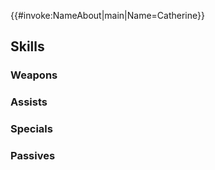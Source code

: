 {{#invoke:NameAbout|main|Name=Catherine}}{{HeroPage Tabs}}
{{Hero Infobox
|Name=Catherine
|Title=Thunder Knight
|WeaponType=Red Sword
|MoveType=Infantry
|Origin=Fire Emblem: Three Houses
|Gender=Female
|actorEN=Laura Post
|actorJP=松浦チエ
|artist=п猫Ｒ
|randomStartTime=2020-11-19T07:00:00Z
|additionDate=October 19, 2020
|releaseDate=October 19, 2020
|poolDate=November 6, 2020
|poolRarities=5
|cv1=12
|cv2=500800
|TagID=カトリーヌ
|InternalID=577
|Properties=tiara,specRate_202308
|description=A member of the Knights of Seiros and wielder of the Hero's Relic Thunderbrand. She deeply reveres Archbishop Rhea. Appears in Fire Emblem: Three Houses.
}}
{{Stats Page
|Lv1HP=19|Lv1ATK=9|Lv1SPD=11|Lv1DEF=8|Lv1RES=6
|GRHP=55|GRATK=70|GRSPD=70|GRDEF=50|GRRES=40
}}
==Skills==
===Weapons===
{{Weapons Table
|weapon1=Iron Sword
|weapon1Default=1
|weapon1Unlock=1
|weapon2=Steel Sword
|weapon2Default=2
|weapon2Unlock=2
|weapon3=Silver Sword
|weapon3Default=4
|weapon3Unlock=3
|weapon4=Thunderbrand
|weapon4Default=5
|weapon4Unlock=5
}}
===Assists===
{{Assists Table}}
===Specials===
{{Specials Table
|special1=Dragon Gaze
|special1Default=4
|special1Unlock=3
|special2=Draconic Aura
|special2Unlock=4
}}
===Passives===
{{Passives Table
|passiveA1=Death Blow 1
|passiveA2=Swift Sparrow 1
|passiveA3=Swift Sparrow 2
|passiveA4=Swift Sparrow 3
|passiveA1Unlock=2
|passiveA2Unlock=3
|passiveA3Unlock=4
|passiveA4Unlock=5
|passiveB1=Lull Spd/Def 1
|passiveB2=Lull Spd/Def 2
|passiveB3=Lull Spd/Def 3
|passiveB1Unlock=1
|passiveB2Unlock=2
|passiveB3Unlock=4
}}
{{Heroes Navbox}}